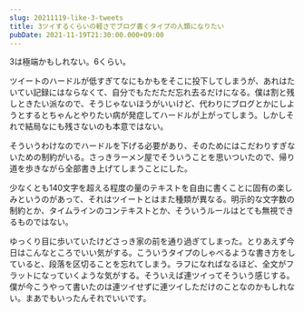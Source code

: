 ```yaml
---
slug: 20211119-like-3-tweets
title: 3ツイするくらいの軽さでブログ書くタイプの人類になりたい
pubDate: 2021-11-19T21:30:00.000+09:00
---
```



<Tweet id="https://x.com/_yuheiy/status/1461659317094924289" />

3は極端かもしれない。6くらい。

ツイートのハードルが低すぎてなにもかもをそこに投下してしまうが、あれはたいてい記録にはならなくて、自分でもただただ忘れ去るだけになる。僕は割と残しときたい派なので、そうじゃないほうがいいけど、代わりにブログとかにしようとするとちゃんとやりたい病が発症してハードルが上がってしまう。しかしそれで結局なにも残さないのも本意ではない。

そういうわけなのでハードルを下げる必要があり、そのためにはこだわりすぎないための制約がいる。さっきラーメン屋でそういうことを思いついたので、帰り道を歩きながら全部書き上げてしまうことにした。

少なくとも140文字を超える程度の量のテキストを自由に書くことに固有の楽しみというのがあって、それはツイートとはまた種類が異なる。明示的な文字数の制約とか、タイムラインのコンテキストとか、そういうルールはとても無視できるものではない。

ゆっくり目に歩いていたけどさっき家の前を通り過ぎてしまった。とりあえず今日はこんなところでいい気がする。こういうタイプのしゃべるような書き方をしていると、段落を区切ることを忘れてしまう。ラフになればなるほど、全文がフラットになっていくような気がする。そういえば連ツイってそういう感じする。僕が今こうやって書いたのは連ツイせずに連ツイしただけのことなのかもしれない。まあでもいったんそれでいいです。
